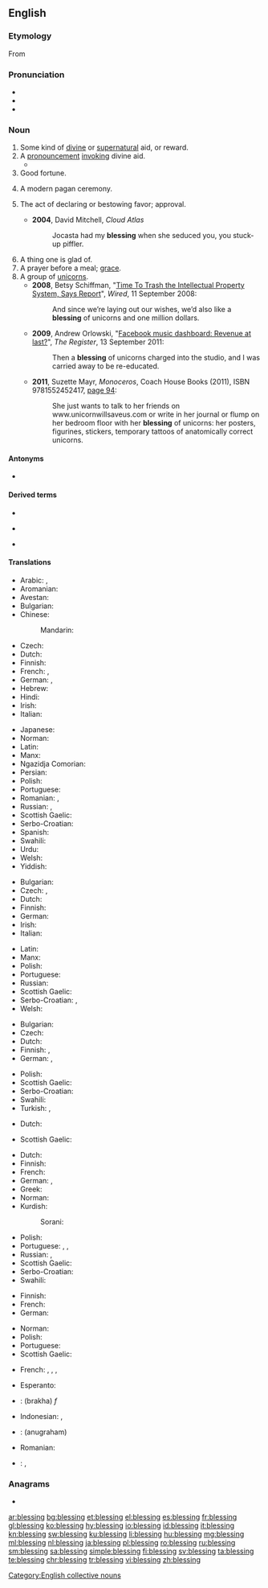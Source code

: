 ==English==

===Etymology===
From {{etyl|ang|en}} {{m|ang|bletsung}}

===Pronunciation===
* {{IPA|/ˈblɛs.ɪŋ/|lang=en}}
* {{audio|en-us-blessing.ogg|Audio (US)|lang=en}}
* {{rhymes|ɛsɪŋ|lang=en}}

===Noun===
{{rfc}}
{{en-noun}}

# Some kind of [[divine]] or [[supernatural]] aid, or reward.
# A [[pronouncement]] [[invoke|invoking]] divine aid.
#* {{quote-book|year=1918|author={{w|W. B. Maxwell}}|chapter=5
|title=[http://openlibrary.org/works/OL1097634W The Mirror and the Lamp]
|passage=Then everybody once more knelt, and soon the '''blessing''' was pronounced. The choir and the clergy trooped out slowly, [&hellip;], down the nave to the western door. [&hellip;] At a seemingly immense distance the surpliced group stopped to say the last prayer.}}
# Good fortune.
# {{lb|en|paganism}} A modern pagan ceremony.
# The act of declaring or bestowing favor; approval.
#: {{ux|en|We will not proceed without the executive director's '''blessing.'''}}
#* '''2004''', David Mitchell, ''Cloud Atlas''
#*: Jocasta had my '''blessing''' when she seduced you, you stuck-up piffler.
# A thing one is glad of.
# A prayer before a meal; [[grace]].
# A group of [[unicorns]].
#* '''2008''', Betsy Schiffman, "[http://www.wired.com/business/2008/09/should-we-trash/ Time To Trash the Intellectual Property System, Says Report]", ''Wired'', 11 September 2008:
#*: And since we’re laying out our wishes, we’d also like a '''blessing''' of unicorns and one million dollars.
#* '''2009''', Andrew Orlowski, "[http://www.theregister.co.uk/2011/09/13/facebook_music_and_tesco/ Facebook music dashboard: Revenue at last?]", ''The Register'', 13 September 2011:
#*: Then a '''blessing''' of unicorns charged into the studio, and I was carried away to be re-educated.
#* '''2011''', Suzette Mayr, ''Monoceros'', Coach House Books (2011), ISBN 9781552452417, [http://books.google.com/books?id=P1YCBTB6e3wC&pg=PA94&dq=%22blessing+of+unicorns%22 page 94]:
#*: She just wants to talk to her friends on www.unicornwillsaveus.com or write in her journal or flump on her bedroom floor with her '''blessing''' of unicorns: her posters, figurines, stickers, temporary tattoos of anatomically correct unicorns.

====Antonyms====
* {{l|en|curse}}

====Derived terms====
{{rel-top3|Terms derived from ''blessing''}}
* {{l|en|blessing in disguise}}
{{rel-mid3}}
* {{l|en|count one's blessings}}
{{rel-mid3}}
* {{l|en|mixed blessing}}
{{rel-bottom}}

====Translations====
{{trans-top|divine or supernatural aid or reward}}
* Arabic: {{t|ar|بَرَكَة|f}}, {{t|ar|نَعْمَة|f}}
* Aromanian: {{t|rup|urãciuni}}
* Avestan: {{t|ae|𐬀𐬴𐬌|tr=aṣ̌i}}
* Bulgarian: {{t|bg|благословия|f}}
* Chinese:
*: Mandarin: {{t+|cmn|祝福|tr=zhùfú|sc=Hani}}
* Czech: {{t|cs|požehnání|n}}
* Dutch: {{t+|nl|zegen|f}}
* Finnish: {{t+|fi|siunaus}}
* French: {{t+|fr|bénédiction|f}}, {{t+|fr|grâce|f}}
* German: {{t+|de|Segen|m}}, {{t+|de|Segnung|f}}
* Hebrew: {{t+|he|ברכה|f|tr=brakha}}
* Hindi: {{t+|hi|आशीर्वाद|tr=āśīrvād|sc=Deva}}
* Irish: {{t|ga|beannacht|f}}
* Italian: {{t+|it|benedizione}}
{{trans-mid}}
* Japanese: {{t+|ja|祝福|tr=しゅくふく, shukufuku}}
* Norman: {{t|nrf|bénédiction|f}}
* Latin: {{t|la|benedictiō|f}}
* Manx: {{t|gv|bannaght|f}}
* Ngazidja Comorian: {{t|zdj|baraka|c9|c10|alt=ɓaraka}}
* Persian: {{t+|fa|موهبت|tr=mohebat|sc=fa-Arab}}
* Polish: {{t+|pl|błogosławieństwo|n}}
* Portuguese: {{t+|pt|bênção|f}}
* Romanian: {{t+|ro|binecuvântare|f}}, {{t+|ro|benedicțiune|f}}
* Russian: {{t+|ru|благослове́ние|n}}, {{t+|ru|ми́лость|f}}
* Scottish Gaelic: {{t|gd|beannachd|f}}
* Serbo-Croatian: {{t+|sh|blȁgoslōv|m}}
* Spanish: {{t+|es|bendición|f}}
* Swahili: {{t+|sw|baraka}}
* Urdu: {{t|ur|آشیرواد|tr=āśīrvād|sc=ur-Arab}}
* Welsh: {{t+|cy|bendith|f}}
* Yiddish: {{t|yi|ברכה|f|tr=brokhe|sc=Hebr}}
{{trans-bottom}}

{{trans-top|pronouncement invoking divine aid}}
* Bulgarian: {{t|bg|благословия|f}}
* Czech: {{t|cs|požehnání|n}}, {{t|cs|žehnání|n}}
* Dutch: {{t|nl|(in)zegening|f}}
* Finnish: {{t+|fi|siunaus}}
* German: {{t|de|Segnen}}
* Irish: {{t|ga|beannacht|f}}
* Italian: {{t+|it|benedizione}}
{{trans-mid}}
* Latin: {{t|la|benedictiō|f}}
* Manx: {{t|gv|bannaght|f}}
* Polish: {{t+|pl|błogosławieństwo|n}}
* Portuguese: {{t+|pt|bênção|f}}
* Russian: {{t+|ru|благослове́ние|n}}
* Scottish Gaelic: {{t|gd|beannachd|f}}
* Serbo-Croatian: {{t+|sh|blȁgoslōv|m}}, {{t|sh|бла̏госло̄в|m}}
* Welsh: {{t+|cy|bendith|f}}
{{trans-bottom}}

{{trans-top|good fortune}}
* Bulgarian: {{t+|bg|благодат|m}}
* Czech: {{t|cs|požehnání|n}}
* Dutch: {{t+|nl|zegen|f}}
* Finnish: {{t+|fi|onni}}, {{t+|fi|tuuri}}
* German: {{t+|de|Segen|m}}, {{t+|de|Segnung|f}}
{{trans-mid}}
* Polish: {{t+|pl|błogosławieństwo|n}}
* Scottish Gaelic: {{t|gd|beannachd|f}}
* Serbo-Croatian: {{t+|sh|blȁgoslōv|m}}
* Swahili: {{t+|sw|baraka}}
* Turkish: {{t+|tr|talih}}, {{t+|tr|baht}}
{{trans-bottom}}

{{trans-top|(''paganism'') modern pagan ceremony}}
* Dutch: {{t+|nl|zegening|f}}
{{trans-mid}}
* Scottish Gaelic: {{t|gd|beannachd|f}}
{{trans-bottom}}

{{trans-top|act of declaring, seeking or bestowing favor}}
* Dutch: {{t+|nl|zegenen|n}}
* Finnish: {{t+|fi|siunaus}}
* French: {{t+|fr|bénédiction|f}}
* German: {{t|de|Segnen|n}}, {{t+|de|Segnung|f}}
* Greek: {{t+|el|ευλογία|f|sc=Grek}}
* Norman: {{t|nrf|bénédiction|f}}
* Kurdish:
*: Sorani: {{t+|ku|خێر|tr=xêr|sc=ku-Arab}}
{{trans-mid}}
* Polish: {{t+|pl|błogosławieństwo|n}}
* Portuguese: {{t+|pt|bênção|f}}, {{t|pt|benzimento|m}}, {{t+|pt|bendição|f}}
* Russian: {{t+|ru|благослове́ние|n}}, {{t+|ru|моли́тва|f}}
* Scottish Gaelic: {{t|gd|beannachd|f}}
* Serbo-Croatian: {{t+|sh|blȁgoslōv|m}}
* Swahili: {{t+|sw|baraka}}
{{trans-bottom}}

{{trans-top|thing one is glad of}}
* Finnish: {{t|fi|ilonaihe}}
* French: {{t+|fr|bénédiction|f}}
* German: {{t+|de|Segen|m}}
{{trans-mid}}
* Norman: {{t|nrf|bénédiction|f}}
* Polish: {{t+|pl|błogosławieństwo|n}}
* Portuguese: {{t+|pt|bênção|f}}
* Scottish Gaelic: {{t|gd|beannachd|f}}
{{trans-bottom}}

{{trans-see|prayer before a meal|grace}}

{{trans-top|group of unicorns}}
* French: {{t+|fr|troupeau|m}}, {{t+|fr|harde|f}}, {{t+|fr|horde|f}}, {{t+|fr|groupe|m}}
{{trans-mid}}
{{trans-bottom}}

{{checktrans-top}}
* Esperanto: {{t-check|eo|beno}}
* {{ttbc|he}}: {{t-check|he|ברכה|f}} (brakha) ''f''
* Indonesian: {{t-check|id|berkah}}, {{t-check|id|berkat}}
* {{ttbc|ml}}: {{t-check|ml|അനുഗ്രഹം}} (anugraham)
{{trans-mid}}
* Romanian: {{t-check|ro|binecuvântare|f}}
* {{ttbc|te}}: {{t-check|te|వరము}}, {{t-check|te|దీవెన}}
{{trans-bottom}}

===Anagrams===
* {{l|en|glibness}}

[[Category:English collective nouns]]

[[ar:blessing]]
[[bg:blessing]]
[[et:blessing]]
[[el:blessing]]
[[es:blessing]]
[[fr:blessing]]
[[gl:blessing]]
[[ko:blessing]]
[[hy:blessing]]
[[io:blessing]]
[[id:blessing]]
[[it:blessing]]
[[kn:blessing]]
[[sw:blessing]]
[[ku:blessing]]
[[li:blessing]]
[[hu:blessing]]
[[mg:blessing]]
[[ml:blessing]]
[[nl:blessing]]
[[ja:blessing]]
[[pl:blessing]]
[[ro:blessing]]
[[ru:blessing]]
[[sm:blessing]]
[[sa:blessing]]
[[simple:blessing]]
[[fi:blessing]]
[[sv:blessing]]
[[ta:blessing]]
[[te:blessing]]
[[chr:blessing]]
[[tr:blessing]]
[[vi:blessing]]
[[zh:blessing]]